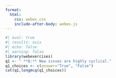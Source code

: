 ```yaml
---
format:
  html:
    css: webex.css
    include-after-body: webex.js
---
```


```r
#| eval: true
#| results: asis
#| echo: false
#| warning: false
library(webexercises)
q1 <- " **Q:** New issues are highly cyclical."
q1_choices <- c(answer="True", "False")
cat(q1,longmcq(q1_choices))
```

